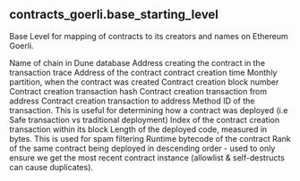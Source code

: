 ## contracts_goerli.base_starting_level 
Base Level for mapping of contracts to its creators and names on Ethereum Goerli.

<ParamField path="blockchain">
Name of chain in Dune database
</ParamField>
<ParamField path="trace_creator_address">
Address creating the contract in the transaction trace
</ParamField>
<ParamField path="contract_address">
Address of the contract
</ParamField>
<ParamField path="created_time">
contract creation time
</ParamField>
<ParamField path="created_month">
Monthly partition, when the contract was created
</ParamField>
<ParamField path="created_block_number">
Contract creation block number
</ParamField>
<ParamField path="created_tx_hash">
Contract creation transaction hash
</ParamField>
<ParamField path="created_tx_from">
Contract creation transaction from address
</ParamField>
<ParamField path="created_tx_to">
Contract creation transaction to address
</ParamField>
<ParamField path="created_tx_method_id">
Method ID of the transaction. This is useful for determining how a contract was deployed (i.e Safe transaction vs traditional deployment)
</ParamField>
<ParamField path="created_tx_index">
Index of the contract creation transaction within its block
</ParamField>
<ParamField path="code_bytelength">
Length of the deployed code, measured in bytes. This is used for spam filtering
</ParamField>
<ParamField path="code">
Runtime bytecode of the contract
</ParamField>
<ParamField path="reinitialize_rank">
Rank of the same contract being deployed in descending order - used to only ensure we get the most recent contract instance (allowlist &amp; self-destructs can cause duplicates).
</ParamField>
